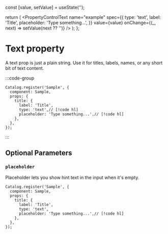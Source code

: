 
  const [value, setValue] = useState('');

  return (
    <PropertyControlText
      name="example"
      spec={{
        type: 'text',
        label: 'Title',
        placeholder: 'Type something...',
      }}
      value={value}
      onChange={(_, next) => setValue(next ?? '')}
    />
  );
};

# Text property

A text prop is just a plain string. Use it for titles, labels, names, or any short bit of text content.

:::code-group
<div data-title="Preview">
  <BasicUsage />
</div>

```tsx showLineNumbers [Code]
Catalog.register('Sample', {
  component: Sample,
  props: {
    title: {
      label: 'Title',
      type: 'text',// [!code hl]
      placeholder: 'Type something...',// [!code hl]
    },
  },
});
```
:::

## Optional Parameters

### `placeholder`

Placeholder lets you show hint text in the input when it's empty.

```tsx showLineNumbers
Catalog.register('Sample', {
  component: Sample,
  props: {
    title: {
      label: 'Title',
      type: 'text',
      placeholder: 'Type something...',// [!code hl]
    },
  },
});
```